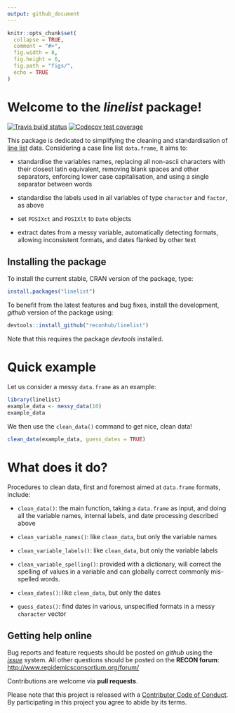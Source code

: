 ```yaml
---
output: github_document
---
```



```r
knitr::opts_chunk$set(
  collapse = TRUE,
  comment = "#>",
  fig.width = 8,
  fig.height = 6,
  fig.path = "figs/",
  echo = TRUE
)

```



# Welcome to the *linelist* package!

[![Travis build status](https://travis-ci.org/reconhub/linelist.svg?branch=master)](https://travis-ci.org/reconhub/linelist)
[![Codecov test coverage](https://codecov.io/gh/reconhub/linelist/branch/master/graph/badge.svg)](https://codecov.io/gh/reconhub/linelist?branch=master)

This package is dedicated to simplifying the cleaning and standardisation of
[line list](https://outbreaktools.ca/background/line-lists/) data. Considering a case line list `data.frame`, it aims to:

- standardise the variables names, replacing all non-ascii characters with their
  closest latin equivalent, removing blank spaces and other separators,
  enforcing lower case capitalisation, and using a single separator between
  words
  
- standardise the labels used in all variables of type `character` and `factor`,
  as above

- set `POSIXct` and `POSIXlt` to `Date` objects

- extract dates from a messy variable, automatically detecting formats, allowing
  inconsistent formats, and dates flanked by other text
  


## Installing the package

To install the current stable, CRAN version of the package, type:
```r
install.packages("linelist")
```

To benefit from the latest features and bug fixes, install the development, *github* version of the package using:
```r
devtools::install_github("reconhub/linelist")
```

Note that this requires the package *devtools* installed.

# Quick example

Let us consider a messy `data.frame` as an example: 

```r
library(linelist)
example_data <- messy_data(10)
example_data
```

We then use the `clean_data()` command to get nice, clean data!

```r
clean_data(example_data, guess_dates = TRUE)
```


# What does it do?

Procedures to clean data, first and foremost aimed at `data.frame` formats,
include:

- `clean_data()`: the main function, taking a `data.frame` as input, and doing all
  the variable names, internal labels, and date processing described above
  
- `clean_variable_names()`: like `clean_data`, but only the variable names

- `clean_variable_labels()`: like `clean_data`, but only the variable labels
 
- `clean_variable_spelling()`: provided with a dictionary, will correct the
  spelling of values in a variable and can globally correct commonly mis-spelled
  words.

- `clean_dates()`: like `clean_data`, but only the dates

- `guess_dates()`: find dates in various, unspecified formats in a messy
  `character` vector
  



## Getting help online

Bug reports and feature requests should be posted on *github* using the [*issue*](http://github.com/reconhub/linelist/issues) system. All other questions should be posted on the **RECON forum**: <br>
[http://www.repidemicsconsortium.org/forum/](http://www.repidemicsconsortium.org/forum/)

Contributions are welcome via **pull requests**.

Please note that this project is released with a [Contributor Code of Conduct](CONDUCT.md). By participating in this project you agree to abide by its terms.

